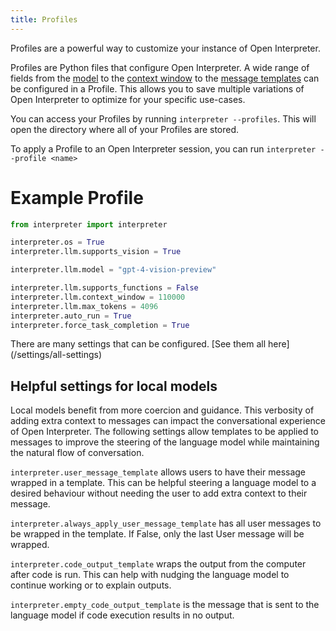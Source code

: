 ```yaml
---
title: Profiles
---
```


Profiles are a powerful way to customize your instance of Open Interpreter.

Profiles are Python files that configure Open Interpreter. A wide range of fields from the [model](/settings/all-settings#model-selection) to the [context window](/settings/all-settings#context-window) to the [message templates](/settings/all-settings#user-message-template) can be configured in a Profile. This allows you to save multiple variations of Open Interpreter to optimize for your specific use-cases.

You can access your Profiles by running `interpreter --profiles`. This will open the directory where all of your Profiles are stored.

To apply a Profile to an Open Interpreter session, you can run `interpreter --profile <name>`

# Example Profile

```Python
from interpreter import interpreter

interpreter.os = True
interpreter.llm.supports_vision = True

interpreter.llm.model = "gpt-4-vision-preview"

interpreter.llm.supports_functions = False
interpreter.llm.context_window = 110000
interpreter.llm.max_tokens = 4096
interpreter.auto_run = True
interpreter.force_task_completion = True
```

<Tip>
  There are many settings that can be configured. [See them all
  here](/settings/all-settings)
</Tip>

## Helpful settings for local models

Local models benefit from more coercion and guidance. This verbosity of adding extra context to messages can impact the conversational experience of Open Interpreter. The following settings allow templates to be applied to messages to improve the steering of the language model while maintaining the natural flow of conversation.

`interpreter.user_message_template` allows users to have their message wrapped in a template. This can be helpful steering a language model to a desired behaviour without needing the user to add extra context to their message.

`interpreter.always_apply_user_message_template` has all user messages to be wrapped in the template. If False, only the last User message will be wrapped.

`interpreter.code_output_template` wraps the output from the computer after code is run. This can help with nudging the language model to continue working or to explain outputs.

`interpreter.empty_code_output_template` is the message that is sent to the language model if code execution results in no output.
